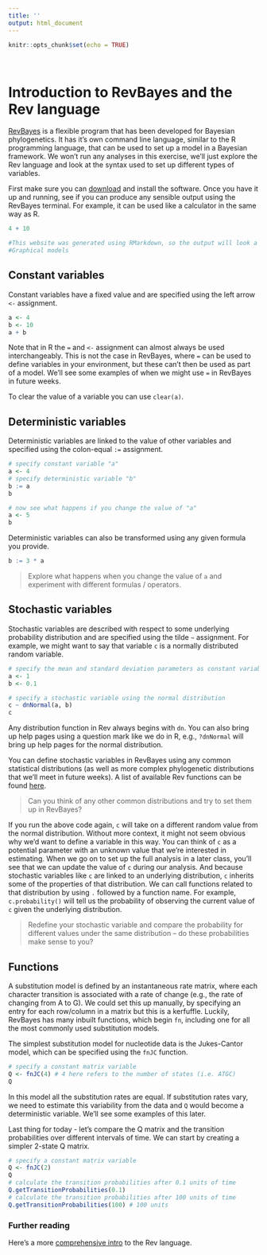 ```yaml
---
title: ''
output: html_document
---
```


```r
knitr::opts_chunk$set(echo = TRUE)
```

\

# Introduction to RevBayes and the Rev language

[RevBayes](https://revbayes.github.io) is a flexible program that has been developed for Bayesian phylogenetics.
It has it's own command line language, similar to the R programming language, that can be used to set up a model in a Bayesian framework. We won't run any analyses in this exercise, we'll just explore the Rev language and look at the syntax used to set up different types of variables. 

First make sure you can [download](https://revbayes.github.io/download) and install the software.
Once you have it up and running, see if you can produce any sensible output using the RevBayes terminal. For example, it can be used like a calculator in the same way as R.

```r
4 + 10
```

```r
#This website was generated using RMarkdown, so the output will look a little different in RevBayes.
#Graphical models
```

## Constant variables {#constant}

Constant variables have a fixed value and are specified using the left arrow `<-` assignment.

```r
a <- 4
b <- 10
a + b
```

Note that in R the `=` and `<-` assignment can almost always be used interchangeably. This is not the case in RevBayes, where `=` can be used to define variables in your environment, but these can't then be used as part of a model. We'll see some examples of when we might use `=` in RevBayes in future weeks.

To clear the value of a variable you can use `clear(a)`.

## Deterministic variables {#deterministic}

Deterministic variables are linked to the value of other variables and specified using the colon-equal `:=` assignment.

```r
# specify constant variable "a"
a <- 4
# specify deterministic variable "b"
b := a
b
```

```r
# now see what happens if you change the value of "a"
a <- 5
b
```

Deterministic variables can also be transformed using any given formula you provide.

```r
b := 3 * a
```

> Explore what happens when you change the value of `a` and experiment with different formulas / operators.

## Stochastic variables {#stochastic}

Stochastic variables are described with respect to some underlying probability distribution and are specified using the tilde `~` assignment. For example, we might want to say that variable `c` is a normally distributed random variable.

```r
# specify the mean and standard deviation parameters as constant variables
a <- 1
b <- 0.1

# specify a stochastic variable using the normal distribution 
c ~ dnNormal(a, b)
c
```

Any distribution function in Rev always begins with `dn`. You can also bring up help pages using a question mark like we do in R, e.g., `?dnNormal` will bring up help pages for the normal distribution.

You can define stochastic variables in RevBayes using any common statistical distributions (as well as more complex phylogenetic distributions that we'll meet in future weeks). A list of available Rev functions can be found [here](https://revbayes.github.io/documentation/).

>Can you think of any other common distributions and try to set them up in RevBayes?

If you run the above code again, `c` will take on a different random value from the normal distribution. Without more context, it might not seem obvious why we'd want to define a variable in this way. You can think of `c` as a potential parameter with an unknown value that we're interested in estimating. When we go on to set up the full analysis in a later class, you'll see that we can update the value of `c` during our analysis. And because stochastic variables like `c` are linked to an underlying distribution, `c` inherits some of the properties of that distribution. We can call functions related to that distribution by using `.` followed by a function name. For example, `c.probability()` will tell us the probability of observing the current value of `c` given the underlying distribution.

> Redefine your stochastic variable and compare the probability for different values under the same distribution -- do these probabilities make sense to you?

## Functions

A substitution model is defined by an instantaneous rate matrix, where each character transition is associated with a rate of change (e.g., the rate of changing from A to G). We could set this up manually, by specifying an entry for each row/column in a matrix but this is a kerfuffle. Luckily, RevBayes has many inbuilt functions, which begin `fn`, including one for all the most commonly used substitution models.

The simplest substitution model for nucleotide data is the Jukes-Cantor model, which can be specified using the `fnJC` function.

```r
# specify a constant matrix variable 
Q <- fnJC(4) # 4 here refers to the number of states (i.e. ATGC)
Q
```

In this model all the substitution rates are equal. If substitution rates vary, we need to estimate this variability from the data and `Q` would become a deterministic variable. We'll see some examples of this later.

Last thing for today - let's compare the Q matrix and the transition probabilities over different intervals of time. We can start by creating a simpler 2-state Q matrix.

```r
# specify a constant matrix variable 
Q <- fnJC(2)
Q
# calculate the transition probabilities after 0.1 units of time
Q.getTransitionProbabilities(0.1)
# calculate the transition probabilities after 100 units of time
Q.getTransitionProbabilities(100) # 100 units
```

### Further reading

Here's a more [comprehensive intro](https://revbayes.github.io/tutorials/intro/rev) to the Rev language.

